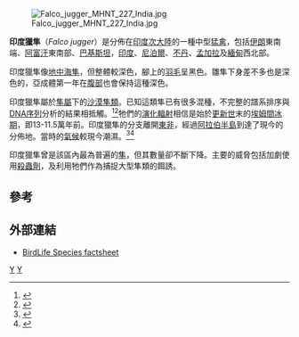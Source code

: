{{Speciesbox
| genus = Falco
| species = jugger
| image = Luggerfalke.jpg
| status = NT
| status_system = iucn3.1
| status_ref = <ref name=iucn>{{IUCN2008|assessors=BirdLife International|year=2008|id=144577|title=Falco jugger|downloaded=2009-04-22}}</ref>
| authority = [[約翰·愛德華·格雷|J.E. Gray]]，1834
}}
[[File:Falco_jugger_MHNT_227_India.jpg|thumb]]

'''印度獵隼'''（''Falco jugger''）是分佈在[[印度次大陸|印度次大陸]]的一種中型[[猛禽|猛禽]]，包括[[伊朗|伊朗]]東南端、[[阿富汗|阿富汗]]東南部、[[巴基斯坦|巴基斯坦]]，[[印度|印度]]、[[尼泊爾|尼泊爾]]、[[不丹|不丹]]、[[孟加拉|孟加拉]]及[[緬甸|緬甸]]西北部。

印度獵隼像[[地中海隼|地中海隼]]，但整體較深色，腳上的[[羽毛|羽毛]]呈黑色。雛隼下身差不多也是深色的，亞成體第一年在[[腹部|腹部]]也會保持這種深色。

印度獵隼屬於[[隼屬|隼屬]]下的[[沙漠隼類|沙漠隼類]]。已知這類隼已有很多混種，不完整的譜系排序與[[DNA序列|DNA序列]]分析的結果相抵觸。<ref>{{Cite book en|author=Helbig, A.J.; Seibold, I.; Bednarek, W.; Brüning, H.; Gaucher, P.; Ristow, D.; Scharlau, W.; Schmidl, D. & Wink, Michael|year=1994|chapter=Phylogenetic relationships among falcon species (genus ''Falco'') according to DNA sequence variation of the cytochrome b gene|editor=Meyburg, B.-U. & Chancellor, R.D. (eds.)|title=Raptor conservation today|pages=593-599|url=http://www.uni-heidelberg.de/institute/fak14/ipmb/phazb/pubwink/1994/4.%201994.pdf|access-date=2009-04-22|archive-date=2012-11-26|archive-url=https://www.webcitation.org/6CS5BPIQo?url=http://www.uni-heidelberg.de/institute/fak14/ipmb/phazb/pubwink/1994/4.%201994.pdf|dead-url=yes}}</ref><ref>{{Cite book en|author=Wink, Michael; Sauer-Gürth, Hedi; Ellis, David & Kenward, Robert|year=2004|chapter=Phylogenetic relationships in the Hierofalco complex (Saker-, Gyr-, Lanner-, Laggar Falcon|editor=Chancellor, R.D. & Meyburg, B.-U. (eds.)|title=Raptors Worldwide|pages=499-504|publisher=WWGBP|location=Berlin|url=http://www.uni-heidelberg.de/institute/fak14/ipmb/phazb/pubwink/2004/27.2004.pdf|access-date=2009-04-22|archive-date=2011-09-27|archive-url=https://web.archive.org/web/20110927012931/http://www.uni-heidelberg.de/institute/fak14/ipmb/phazb/pubwink/2004/27.2004.pdf|dead-url=no}}</ref>牠們的[[演化輻射|演化輻射]]相信是始於[[更新世|更新世]]末的[[埃姆間冰期|埃姆間冰期]]，即13-11.5萬年前。印度獵隼的分支離開[[東非|東非]]，經過[[阿拉伯半島|阿拉伯半島]]到達了現今的分佈地。當時的[[氣候|氣候]]較現今潮濕。<ref>{{Cite journal en|author=Nittinger, F.; Haring, E.; Pinsker, W.; Wink, Michael & Gamauf, A.|year=2005|title=Out of Africa? Phylogenetic relationships between ''Falco biarmicus'' and other hierofalcons (Aves Falconidae)|journal=Journal of Zoological Systematics and Evolutionary Research|volume=43|issue=4|pages=321-331|doi=10.1111/j.1439-0469.2005.00326.x|url=http://www.uni-heidelberg.de/institute/fak14/ipmb/phazb/pubwink/2005/28.2005.pdf|access-date=2009-04-22|archive-date=2011-11-23|archive-url=https://web.archive.org/web/20111123161848/http://www.uni-heidelberg.de/institute/fak14/ipmb/phazb/pubwink/2005/28.2005.pdf|dead-url=no}}</ref><ref>{{Cite book en|author=Wink, Michael; Seibold, I.; Lotfikhah, F. & Bednarek, W.|year=1998|chapter=Molecular systematics of holarctic raptors (Order Falconiformes)|editor=Chancellor, R.D., Meyburg, B.-U. & Ferrero, J.J. (eds.)|title=Holarctic Birds of Prey|pages=29-48|publisher=Adenex & WWGBP|url=http://www.uni-heidelberg.de/institute/fak14/ipmb/phazb/pubwink/1998/31.%201998.pdf|access-date=2009-04-22|archive-date=2012-08-19|archive-url=https://web.archive.org/web/20120819202023/http://www.uni-heidelberg.de/institute/fak14/ipmb/phazb/pubwink/1998/31.%201998.pdf|dead-url=yes}}</ref>

印度獵隼曾是該區內最為普遍的[[隼|隼]]，但其數量卻不斷下降。主要的威脅包括加劇使用[[殺蟲劑|殺蟲劑]]，及利用牠們作為捕捉大型隼類的餌誘。

==參考==
{{Reflist}}

==外部連結==
*[http://www.birdlife.org/datazone/species/index.html?action=SpcHTMDetails.asp&sid=3618&m=0 BirdLife Species factsheet] {{Wayback|url=http://www.birdlife.org/datazone/species/index.html?action=SpcHTMDetails.asp&sid=3618&m=0 |date=20090104234626 }}
{{Taxonbar|from=Q845955}}

[[Category:隼属|Y]]
[[Category:1834年描述的鸟类|Y]]
